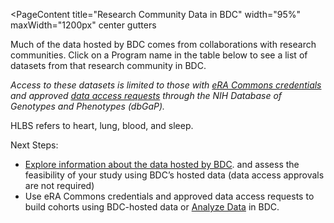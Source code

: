 
<PageContent 
  title="Research Community Data in BDC"
  width="95%" maxWidth="1200px" center gutters
>
Much of the data hosted by BDC comes from collaborations with research communities. Click on
a Program name in the table below to see a list of datasets from that research community in
BDC.

_Access to these datasets is limited to those with [eRA Commons credentials](https://public.era.nih.gov/commonsplus/public/login.era?TARGET=https%3A%2F%2Fpublic.era.nih.gov%3A443%2Fcommons)
and approved [data access requests](https://dbgap.ncbi.nlm.nih.gov/aa/wga.cgi?page=login)
through the NIH Database of Genotypes and Phenotypes (dbGaP)._
</PageContent>

<ProgramStudiesTable />

<PageContent width="95%" maxWidth="1200px" center gutters>
HLBS refers to heart, lung, blood, and sleep.

Next Steps:
- [Explore information about the data hosted by BDC](https://biodatacatalyst.nhlbi.nih.gov/use-bdc/explore-data).
  and assess the feasibility of your study using BDC’s hosted data (data access approvals are not required)
- Use eRA Commons credentials and approved data access requests to build cohorts using 
  BDC-hosted data or [Analyze Data](https://biodatacatalyst.nhlbi.nih.gov/use-bdc/analyze-data) in BDC.
</PageContent>
